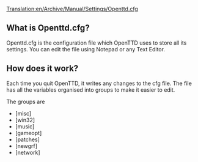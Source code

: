 [[Translation:en/Archive/Manual/Settings/Openttd.cfg]]

==What is Openttd.cfg?==

Openttd.cfg is the configuration file which OpenTTD uses to store all its settings. You can edit the file using Notepad or any Text Editor.

==How does it work?==

Each time you quit OpenTTD, it writes any changes to the cfg file.
The file has all the variables organised into groups to make it easier to edit.

The groups are
*<nowiki>[misc]</nowiki>
*<nowiki>[win32]</nowiki>
*<nowiki>[music]</nowiki>
*<nowiki>[gameopt]</nowiki>
*<nowiki>[patches]</nowiki>
*<nowiki>[newgrf]</nowiki>
*<nowiki>[network]</nowiki>